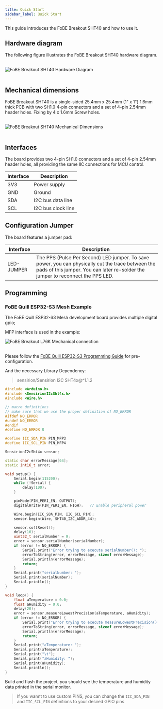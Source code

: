 ```yaml
---
title: Quick Start
sidebar_label: Quick Start
---
```


This guide introduces the FoBE Breakout SHT40 and how to use it.

## Hardware diagram

The following figure illustrates the FoBE Breakout SHT40 hardware diagram.

<br/>
<div style={{ textAlign: 'center' }}>
  <img src="/img/products/f2202-r1a.digram.png" alt="FoBE Breakout SHT40 Hardware Diagram" style={{ width: '80%', height: 'auto' }} />
</div>
<br/>

## Mechanical dimensions

FoBE Breakout SHT40 is a single-sided 25.4mm x 25.4mm (1" x 1") 1.6mm thick PCB with two SH1.0 4-pin connectors and a set of 4-pin 2.54mm header holes. Fixing by 4 x 1.6mm Screw holes.

<br/>
<div style={{ textAlign: 'center' }}>
  <img src="/img/products/f2202-r1a.dimensions.png" alt="FoBE Breakout SHT40 Mechanical Dimensions" style={{ width: '80%', height: 'auto' }} />
</div>
<br/>

## Interfaces

The board provides two 4-pin SH1.0 connectors and a set of 4-pin 2.54mm header holes, all providing the same IIC connections for MCU control.

  |Interface                           |Description |
  |-------------------------------|---------|
  |3V3 |Power supply       |
  |GND  |Ground       |
  |SDA |I2C bus data line       |
  |SCL |I2C bus clock line       |

## Configuration Jumper

The board features a jumper pad:

|Interface                           |Description |
|-------------------------------|---------|
|LED-JUMPER |The PPS (Pulse Per Second) LED jumper. To save power, you can physically cut the trace between the pads of this jumper. You can later re-solder the jumper to reconnect the PPS LED. |

## Programming

### FoBE Quill ESP32-S3 Mesh Example
The FoBE Quill ESP32-S3 Mesh development board provides multiple digital gpio; 

MFP interface is used in the example:
<br/>
<div style={{ textAlign: 'center' }}>
  <img src="/img/products/f2202-r1a.connection.png" alt="FoBE Breakout L76K Mechanical connection" style={{ width: '80%', height: 'auto' }} />
</div>
<br/>

Please follow the [FoBE Quill ESP32-S3 Programming Guide](/product/f1102/programming) for pre-configuration.

And the necessary Library Dependency:
> sensirion/Sensirion I2C SHT4x@^1.1.2

```C++
#include <Arduino.h>
#include <SensirionI2cSht4x.h>
#include <Wire.h>

// macro definitions
// make sure that we use the proper definition of NO_ERROR
#ifdef NO_ERROR
#undef NO_ERROR
#endif
#define NO_ERROR 0

#define IIC_SDA_PIN PIN_MFP3
#define IIC_SCL_PIN PIN_MFP4

SensirionI2cSht4x sensor;

static char errorMessage[64];
static int16_t error;

void setup() {
    Serial.begin(115200);
    while (!Serial) {
        delay(100);
    }

    pinMode(PIN_PERI_EN, OUTPUT);
    digitalWrite(PIN_PERI_EN, HIGH);   // Enable peripheral power

    Wire.begin(IIC_SDA_PIN, IIC_SCL_PIN);  
    sensor.begin(Wire, SHT40_I2C_ADDR_44);

    sensor.softReset();
    delay(10);
    uint32_t serialNumber = 0;
    error = sensor.serialNumber(serialNumber);
    if (error != NO_ERROR) {
        Serial.print("Error trying to execute serialNumber(): ");
        errorToString(error, errorMessage, sizeof errorMessage);
        Serial.println(errorMessage);
        return;
    }
    Serial.print("serialNumber: ");
    Serial.print(serialNumber);
    Serial.println();
}

void loop() {
    float aTemperature = 0.0;
    float aHumidity = 0.0;
    delay(20);
    error = sensor.measureLowestPrecision(aTemperature, aHumidity);
    if (error != NO_ERROR) {
        Serial.print("Error trying to execute measureLowestPrecision(): ");
        errorToString(error, errorMessage, sizeof errorMessage);
        Serial.println(errorMessage);
        return;
    }
    Serial.print("aTemperature: ");
    Serial.print(aTemperature);
    Serial.print("\t");
    Serial.print("aHumidity: ");
    Serial.print(aHumidity);
    Serial.println();
}
```

Build and flash the project, you should see the temperature and humidity data printed in the serial monitor.

> If you wannt to use custom PINS, you can change the `IIC_SDA_PIN` and `IIC_SCL_PIN` definitions to your desired GPIO pins.
